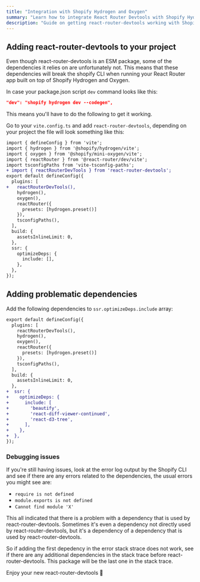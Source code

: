 ---
title: "Integration with Shopify Hydrogen and Oxygen"
summary: "Learn how to integrate React Router Devtools with Shopify Hydrogen and Oxygen by updating vite.config and adding required dependencies to optimizeDeps."
description: "Guide on getting react-router-devtools working with Shopify Hydrogen and Oxygen"
---

## Adding react-router-devtools to your project

Even though react-router-devtools is an ESM package, some of the dependencies it relies on are unfortunately not. This means that
these dependencies will break the shopify CLI when running your React Router app built on top of Shopify Hydrogen and Oxygen.

In case your package.json script `dev` command looks like this:

```json
"dev": "shopify hydrogen dev --codegen",
```

This means you'll have to do the following to get it working.

Go to your `vite.config.ts` and add `react-router-devtools`, depending on your project the file will look something like this:
```diff
import { defineConfig } from 'vite';
import { hydrogen } from '@shopify/hydrogen/vite';
import { oxygen } from '@shopify/mini-oxygen/vite';
import { reactRouter } from '@react-router/dev/vite';
import tsconfigPaths from 'vite-tsconfig-paths';
+ import { reactRouterDevTools } from 'react-router-devtools';
export default defineConfig({
  plugins: [
+   reactRouterDevTools(),
    hydrogen(),
    oxygen(),
    reactRouter({
      presets: [hydrogen.preset()]
    }),
    tsconfigPaths(),
  ],
  build: {
    assetsInlineLimit: 0,
  },
  ssr: {
    optimizeDeps: {
      include: [],
    },
  },
});

```
## Adding problematic dependencies

Add the following dependencies to `ssr.optimizeDeps.include` array:
```diff
export default defineConfig({
  plugins: [
    reactRouterDevTools(),
    hydrogen(),
    oxygen(),
    reactRouter({
      presets: [hydrogen.preset()]
    }),
    tsconfigPaths(),
  ],
  build: {
    assetsInlineLimit: 0,
  },
+  ssr: {
+    optimizeDeps: {
+      include: [
+        'beautify',
+        'react-diff-viewer-continued',
+        'react-d3-tree',
+      ],
+    },
+  },
});
```

### Debugging issues
If you're still having issues, look at the error log output by the Shopify CLI and see if there are any errors related to the dependencies, the usual errors you might see are:
- `require is not defined`
- `module.exports is not defined`
- `Cannot find module 'X'`

This all indicated that there is a problem with a dependency that is used by react-router-devtools. Sometimes it's even a dependency not
directly used by react-router-devtools, but it's a dependency of a dependency that is used by react-router-devtools.

So if adding the first depedency in the error stack strace does not work, see if there are any additional dependencies in the stack trace before
react-router-devtools. This package will be the last one in the stack trace.


Enjoy your new react-router-devtools 🚀